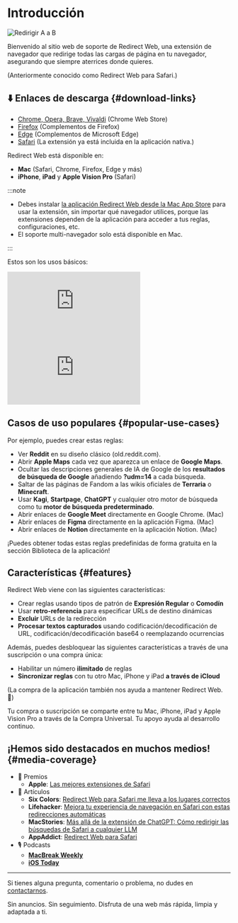 
# Introducción

<div style={{display: "flex", flexDirection: "column", alignItems: "flex-start", marginBottom: "25px"}}>
  <img src={useBaseUrl("img/redirect-a-to-b.png")} style={{display: "block", minWidth: "360px", maxWidth: "500px", width: "100%", height: "auto", marginBottom: "25px"}} alt="Redirigir A a B" />
  <ExtensionStoreLinks />
</div>

Bienvenido al sitio web de soporte de Redirect Web, una extensión de navegador que redirige todas las cargas de página en tu navegador, asegurando que siempre aterrices donde quieres. 

(Anteriormente conocido como Redirect Web para Safari.)

## ⬇️ Enlaces de descarga {#download-links}

- [Chrome, Opera, Brave, Vivaldi](https://chromewebstore.google.com/detail/ffglckbhfbfmdkefdmjbhpnffkcmlhdh) (Chrome Web Store)
- [Firefox](https://addons.mozilla.org/firefox/addon/redirect-web/) (Complementos de Firefox)
- [Edge](https://microsoftedge.microsoft.com/addons/detail/hmfkakfdccgdpgemaicfgngnmflefpga) (Complementos de Microsoft Edge)
- [Safari](https://apps.apple.com/app/id1571283503) (La extensión ya está incluida en la aplicación nativa.)

Redirect Web está disponible en:

- **Mac** (Safari, Chrome, Firefox, Edge y más)
- **iPhone**, **iPad** y **Apple Vision Pro** (Safari)

:::note

- Debes instalar [la aplicación Redirect Web desde la Mac App Store](https://apps.apple.com/app/id1571283503) para usar la extensión, sin importar qué navegador utilices, porque las extensiones dependen de la aplicación para acceder a tus reglas, configuraciones, etc.
- El soporte multi-navegador solo está disponible en Mac.

:::

Estos son los usos básicos:

<iframe style={{width:"100%", aspectRatio:"9/16", height:"auto", maxHeight:"60vh", maxWidth:"35vh"}} src="https://www.youtube.com/embed/NaQ5X-v-qJU" title="Video de demostración de iOS (YouTube)" frameborder="0" allow="accelerometer; autoplay; clipboard-write; encrypted-media; gyroscope; picture-in-picture; web-share" allowfullscreen></iframe>

<iframe style={{width:"100%", aspectRatio:"17/9", height:"auto", maxHeight:"100vh"}} src="https://www.youtube.com/embed/5eU89Gu73SQ" title="Video de demostración de macOS (YouTube)" frameborder="0" allow="accelerometer; autoplay; clipboard-write; encrypted-media; gyroscope; picture-in-picture; web-share" allowfullscreen></iframe>

## Casos de uso populares {#popular-use-cases}

Por ejemplo, puedes crear estas reglas:

- Ver **Reddit** en su diseño clásico (old.reddit.com).
- Abrir **Apple Maps** cada vez que aparezca un enlace de **Google Maps**.
- Ocultar las descripciones generales de IA de Google de los **resultados de búsqueda de Google** añadiendo **?udm=14** a cada búsqueda.
- Saltar de las páginas de Fandom a las wikis oficiales de **Terraria** o **Minecraft**.
- Usar **Kagi**, **Startpage**, **ChatGPT** y cualquier otro motor de búsqueda como tu **motor de búsqueda predeterminado**.
- Abrir enlaces de **Google Meet** directamente en Google Chrome. (Mac)
- Abrir enlaces de **Figma** directamente en la aplicación Figma. (Mac)
- Abrir enlaces de **Notion** directamente en la aplicación Notion. (Mac)

¡Puedes obtener todas estas reglas predefinidas de forma gratuita en la sección Biblioteca de la aplicación!

## Características {#features}

Redirect Web viene con las siguientes características:

- Crear reglas usando tipos de patrón de **Expresión Regular** o **Comodín**
- Usar **retro-referencia** para especificar URLs de destino dinámicas
- **Excluir** URLs de la redirección
- **Procesar textos capturados** usando codificación/decodificación de URL, codificación/decodificación base64 o reemplazando ocurrencias

Además, puedes desbloquear las siguientes características a través de una suscripción o una compra única:

- Habilitar un número **ilimitado** de reglas
- **Sincronizar reglas** con tu otro Mac, iPhone y iPad **a través de iCloud**

(La compra de la aplicación también nos ayuda a mantener Redirect Web. 🙏)

Tu compra o suscripción se comparte entre tu Mac, iPhone, iPad y Apple Vision Pro a través de la Compra Universal. Tu apoyo ayuda al desarrollo continuo.

## ¡Hemos sido destacados en muchos medios! {#media-coverage}

* 🏅 Premios
    * **Apple**: [Las mejores extensiones de Safari](https://apps.apple.com/us/story/id1377753262)
* 📰 Artículos
    * **Six Colors**: [Redirect Web para Safari me lleva a los lugares correctos](https://sixcolors.com/post/2022/11/redirect-web-for-safari-takes-me-to-the-right-places/)
    * **Lifehacker**: [Mejora tu experiencia de navegación en Safari con estas redirecciones automáticas](https://lifehacker.com/improve-your-safari-browsing-experience-with-these-auto-1849812013)
    * **MacStories**: [Más allá de la extensión de ChatGPT: Cómo redirigir las búsquedas de Safari a cualquier LLM](https://www.macstories.net/tutorials/beyond-chatgpts-extension-how-to-redirect-safari-searches-to-any-llm/)
    * **AppAddict**: [Redirect Web para Safari](https://appaddict.app/post/redirect-web-for-safari)
* 🎙️ Podcasts
    * [**MacBreak Weekly**](https://youtu.be/I251K3L2s88?t=7427)
    * [**iOS Today**](https://youtu.be/cWkwH84b6M4?t=636)

---

Si tienes alguna pregunta, comentario o problema, no dudes en [contactarnos](contact-us).

Sin anuncios. Sin seguimiento. Disfruta de una web más rápida, limpia y adaptada a ti.

